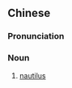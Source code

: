 {{also|鹦鹉螺}}
==Chinese==
{{zh-forms|s=鹦鹉螺|type=21}}

===Pronunciation===
{{zh-pron
|m=yīngwǔluó
|cat=n
}}

===Noun===
{{zh-noun}}

# [[nautilus]]